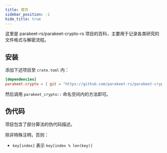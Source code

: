```yaml
---
title: 首页
sidebar_position: -1
hide_title: true
---
```



这里是 <GitHub>parakeet-rs/parakeet-crypto-rs</GitHub>
项目的百科，主要用于记录各类研究的文件格式与解密流程。

## 安装

添加下述项目至 `crate.toml` 内：

```toml
[dependencies]
parakeet-crypto = { git = "https://github.com/parakeet-rs/parakeet-crypto-rs" }
```

然后调用 `parakeet_crypto::` 命名空间内的方法即可。

## 伪代码

项目包含了部分算法的伪代码描述。

除非特殊注明，否则：

- `key[index]` 表示 `key[index % len(key)]`
